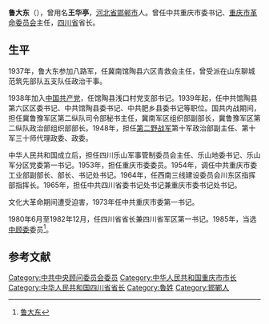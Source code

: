 '''鲁大东'''（{{bd|1915年||1998年|8月28日|catIdx=}}），曾用名'''王华亭'''，[[河北省|河北省]][[邯郸市|邯郸市]]人。曾任中共重庆市委书记、[[重庆市革命委员会|重庆市革命委员会]]主任，[[四川省|四川省]]省长。

== 生平 ==
1937年，鲁大东参加八路军，任冀南馆陶县六区青救会主任，曾受派在山东聊城范筑先部队五支队任政治干事。

1938年加入[[中国共产党|中国共产党]]，任馆陶县浅口村党支部书记。1939年起，任中共馆陶县第六区区委书记、中共馆陶县委书记、中共肥乡县委书记等职位。国共内战期间，担任冀鲁豫军区第二纵队司令部秘书主任，冀南军区组织部副部长，冀鲁豫军区第二纵队政治部组织部部长。1948年，担任[[第二野战军|第二野战军]]第十军政治部副主任、第十军三十师代理政委、政委。

中华人民共和国成立后，担任四川乐山军事管制委员会主任、乐山地委书记、乐山军分区党委第一书记。1953年，担任重庆市委委员。1954年，调任中共重庆市委工业部副部长、部长、书记处书记。1964年，任西南三线建设委员会川东区指挥部指挥长。1965年，担任中共四川省委书记处书记兼重庆市委书记处书记。

文化大革命期间遭受迫害，1973年任中共重庆市委第一书记。

1980年6月至1982年12月，任四川省省长兼四川省军区第一书记。1985年，当选[[中顾委|中顾委]]委员<ref>[http://www.cnfatong.com.cn/main/home/ns_detail.php?id=5857&nowmenuid=47&cpath=&catid=0 鲁大东]{{dead link|date=2018年5月 |bot=InternetArchiveBot |fix-attempted=yes }}</ref>。

==参考文献==
{{reflist}}

{{start box}}
{{s-gov}}
{{s-before|[[赵紫阳|赵紫阳]]}}
{{s-title|[[四川省人民政府|四川省人民政府]][[省长|省长]]|1980年6月－1982年12月}}
{{s-after|[[杨析综|杨析综]]}}
{{end box}}
{{四川行政长官|PRC}}
{{中华人民共和国四川省正职领导人}}
{{重庆市市长}}

{{Authority control}}
{{DEFAULTSORT:Lu鲁}}
[[Category:中共中央顾问委员会委员|Category:中共中央顾问委员会委员]]
[[Category:中华人民共和国重庆市市长|Category:中华人民共和国重庆市市长]]
[[Category:中华人民共和国四川省省长|Category:中华人民共和国四川省省长]]
[[Category:魯姓|Category:魯姓]]
[[Category:邯鄲人|Category:邯鄲人]]